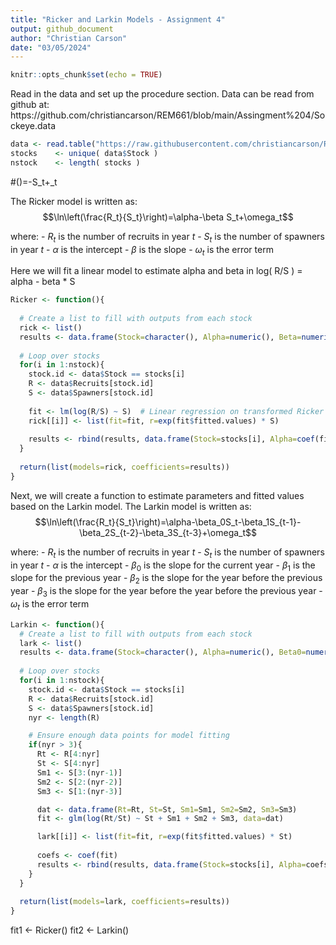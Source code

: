```yaml
---
title: "Ricker and Larkin Models - Assignment 4"
output: github_document
author: "Christian Carson"
date: "03/05/2024"
---
```


```r
knitr::opts_chunk$set(echo = TRUE)
```
Read in the data and set up the procedure section. 
Data can be read from github at: https://github.com/christiancarson/REM661/blob/main/Assingment%204/Sockeye.data

```r
data <- read.table("https://raw.githubusercontent.com/christiancarson/REM661/main/Assingment%204/Sockeye.data", header=TRUE, sep="\t")
stocks    <- unique( data$Stock )
nstock    <- length( stocks )
```

#\ln\left(\frac{R_t}{S_t}\right)=\alpha-\beta S_t+\omega_t

The Ricker model is written as:
$$\ln\left(\frac{R_t}{S_t}\right)=\alpha-\beta S_t+\omega_t$$

where:
- $R_t$ is the number of recruits in year $t$
- $S_t$ is the number of spawners in year $t$
- $\alpha$ is the intercept
- $\beta$ is the slope
- $\omega_t$ is the error term

Here we will fit a linear model to estimate alpha and beta in log( R/S ) = alpha - beta * S
```r
Ricker <- function(){
  
  # Create a list to fill with outputs from each stock
  rick <- list()
  results <- data.frame(Stock=character(), Alpha=numeric(), Beta=numeric(), stringsAsFactors=FALSE)
  
  # Loop over stocks
  for(i in 1:nstock){
    stock.id <- data$Stock == stocks[i]
    R <- data$Recruits[stock.id]
    S <- data$Spawners[stock.id]
    
    fit <- lm(log(R/S) ~ S)  # Linear regression on transformed Ricker model
    rick[[i]] <- list(fit=fit, r=exp(fit$fitted.values) * S)
    
    results <- rbind(results, data.frame(Stock=stocks[i], Alpha=coef(fit)[1], Beta=coef(fit)[2]))
  }
  
  return(list(models=rick, coefficients=results))
}
```
Next, we will create a function to estimate parameters and fitted values based on the Larkin model. The Larkin model is written as:
$$\ln\left(\frac{R_t}{S_t}\right)=\alpha-\beta_0S_t-\beta_1S_{t-1}-\beta_2S_{t-2}-\beta_3S_{t-3}+\omega_t$$

where:
- $R_t$ is the number of recruits in year $t$
- $S_t$ is the number of spawners in year $t$
- $\alpha$ is the intercept
- $\beta_0$ is the slope for the current year
- $\beta_1$ is the slope for the previous year
- $\beta_2$ is the slope for the year before the previous year
- $\beta_3$ is the slope for the year before the year before the previous year
- $\omega_t$ is the error term

```r
Larkin <- function(){
  # Create a list to fill with outputs from each stock
  lark <- list()
  results <- data.frame(Stock=character(), Alpha=numeric(), Beta0=numeric(), Beta1=numeric(), Beta2=numeric(), Beta3=numeric(), stringsAsFactors=FALSE)
  
  # Loop over stocks
  for(i in 1:nstock){
    stock.id <- data$Stock == stocks[i]
    R <- data$Recruits[stock.id]
    S <- data$Spawners[stock.id]
    nyr <- length(R)

    # Ensure enough data points for model fitting
    if(nyr > 3){
      Rt <- R[4:nyr]
      St <- S[4:nyr]
      Sm1 <- S[3:(nyr-1)]
      Sm2 <- S[2:(nyr-2)]
      Sm3 <- S[1:(nyr-3)]

      dat <- data.frame(Rt=Rt, St=St, Sm1=Sm1, Sm2=Sm2, Sm3=Sm3)
      fit <- glm(log(Rt/St) ~ St + Sm1 + Sm2 + Sm3, data=dat)

      lark[[i]] <- list(fit=fit, r=exp(fit$fitted.values) * St)
      
      coefs <- coef(fit)
      results <- rbind(results, data.frame(Stock=stocks[i], Alpha=coefs[1], Beta0=coefs[2], Beta1=coefs[3], Beta2=coefs[4], Beta3=coefs[5]))
    }
  }
  
  return(list(models=lark, coefficients=results))
}
```
fit1 <- Ricker()
fit2 <- Larkin()

